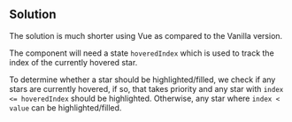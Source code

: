 
## Solution

The solution is much shorter using Vue as compared to the Vanilla version.

The component will need a state `hoveredIndex` which is used to track the index of the currently hovered star.

To determine whether a star should be highlighted/filled, we check if any stars are currently hovered, if so, that takes priority and any star with `index <= hoveredIndex` should be highlighted. Otherwise, any star where `index < value` can be highlighted/filled.

<Notes />
<TestCases />
